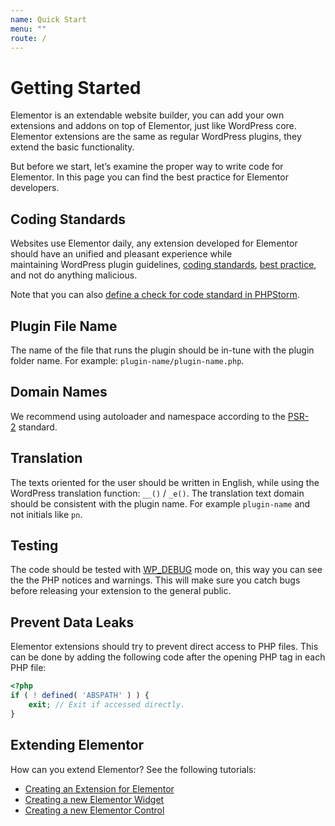 ```yaml
---
name: Quick Start
menu: ""
route: /
---
```


# Getting Started

Elementor is an extendable website builder, you can add your own extensions and addons on top of Elementor, just like WordPress core. Elementor extensions are the same as regular WordPress plugins, they extend the basic functionality.

But before we start, let’s examine the proper way to write code for Elementor. In this page you can find the best practice for Elementor developers.

## Coding Standards

Websites use Elementor daily, any extension developed for Elementor should have an unified and pleasant experience while maintaining WordPress plugin guidelines, [coding standards](https://make.wordpress.org/core/handbook/best-practices/coding-standards/), [best practice](https://make.wordpress.org/core/handbook/best-practices/), and not do anything malicious.

Note that you can also [define a check for code standard in PHPStorm](https://kellenmace.com/set-up-php-codesniffer-in-phpstorm-with-wordpress-coding-standards/).

## Plugin File Name

The name of the file that runs the plugin should be in-tune with the plugin folder name. For example: `plugin-name/plugin-name.php`.

## Domain Names

We recommend using autoloader and namespace according to the [PSR-2](http://www.php-fig.org/psr/psr-2/) standard.

## Translation

The texts oriented for the user should be written in English, while using the WordPress translation function: `__()` / `_e()`. The translation text domain should be consistent with the plugin name. For example `plugin-name` and not initials like `pn`.

## Testing

The code should be tested with [WP_DEBUG](https://codex.wordpress.org/Debugging_in_WordPress "WP_DEBUG mode") mode on, this way you can see the the PHP notices and warnings. This will make sure you catch bugs before releasing your extension to the general public.

## Prevent Data Leaks

Elementor extensions should try to prevent direct access to PHP files. This can be done by adding the following code after the opening PHP tag in each PHP file:

```php
<?php
if ( ! defined( 'ABSPATH' ) ) {
	exit; // Exit if accessed directly.
}
```

## Extending Elementor

How can you extend Elementor? See the following tutorials:

* [Creating an Extension for Elementor](https://developers.elementor.com/creating-an-extension-for-elementor/)
* [Creating a new Elementor Widget](https://developers.elementor.com/creating-a-new-widget/)
* [Creating a new Elementor Control](https://developers.elementor.com/creating-a-new-control/)
